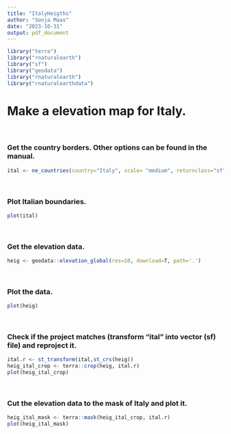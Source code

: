 ---
title: "ItalyHeigths"
author: "Sonja Maas"
date: "2023-10-31"
output: pdf_document
---

```{r setup, include=FALSE}
library("terra")
library("rnaturalearth")
library("sf")
library("geodata")
library("rnaturalearth")
library("rnaturalearthdata")
```

# Make a elevation map for Italy.
&nbsp;

### Get the country borders. Other options can be found in the manual.

```{r}
ital <- ne_countries(country="Italy", scale= "medium", returnclass="sf")
```
&nbsp;

### Plot Italian boundaries.

```{r, fig.dim=c(6.5,2)}
plot(ital)
```
&nbsp;

### Get the elevation data.

```{r}
heig <- geodata::elevation_global(res=10, download=T, path='.')
```
&nbsp;

### Plot the data.

```{r, fig.dim=c(6.5,4)}
plot(heig)
```
&nbsp;

### Check if the project matches (transform "ital" into vector (sf) file) and reproject it.

```{r, fig.dim=c(6.5,6)}
ital.r <- st_transform(ital,st_crs(heig))
heig_ital_crop <- terra::crop(heig, ital.r)
plot(heig_ital_crop)
```
&nbsp;

### Cut the elevation data to the mask of Italy and plot it.

```{r, fig.dim=c(6.5,6)}
heig_ital_mask <- terra::mask(heig_ital_crop, ital.r)
plot(heig_ital_mask)
```
&nbsp;
